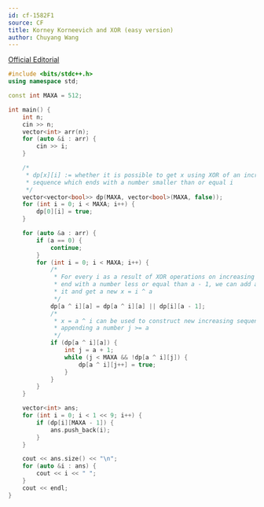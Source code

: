 ```yaml
---
id: cf-1582F1
source: CF
title: Korney Korneevich and XOR (easy version)
author: Chuyang Wang
---
```


[Official Editorial](https://codeforces.com/blog/entry/96267)

<LanguageSection>
<CPPSection>

```cpp
#include <bits/stdc++.h>
using namespace std;

const int MAXA = 512;

int main() {
	int n;
	cin >> n;
	vector<int> arr(n);
	for (auto &i : arr) {
		cin >> i;
	}

	/*
	 * dp[x][i] := whether it is possible to get x using XOR of an increasing
	 * sequence which ends with a number smaller than or equal i
	 */
	vector<vector<bool>> dp(MAXA, vector<bool>(MAXA, false));
	for (int i = 0; i < MAXA; i++) {
		dp[0][i] = true;
	}

	for (auto &a : arr) {
		if (a == 0) {
			continue;
		}
		for (int i = 0; i < MAXA; i++) {
			/*
			 * For every i as a result of XOR operations on increasing sequences that
			 * end with a number less or equal than a - 1, we can add a to the end of
			 * it and get a new x = i ^ a
			 */
			dp[a ^ i][a] = dp[a ^ i][a] || dp[i][a - 1];
			/*
			 * x = a ^ i can be used to construct new increasing sequences by
			 * appending a number j >= a
			 */
			if (dp[a ^ i][a]) {
				int j = a + 1;
				while (j < MAXA && !dp[a ^ i][j]) {
					dp[a ^ i][j++] = true;
				}
			}
		}
	}

	vector<int> ans;
	for (int i = 0; i < 1 << 9; i++) {
		if (dp[i][MAXA - 1]) {
			ans.push_back(i);
		}
	}

	cout << ans.size() << "\n";
	for (auto &i : ans) {
		cout << i << " ";
	}
	cout << endl;
}

```

</CPPSection>
</LanguageSection>
